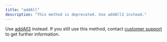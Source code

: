 ```yaml
---
title: "addAll"
description: "This method is deprecated. Use addAll3 instead."
---
```


Use [addAll3](/optimizely-campaign/docs/addall3) instead. If you still use this method, contact [customer support](/cdn-cgi/l/email-protection#fa898f8a8a95888eba958a8e939793809f9683d4999597) to get further information.